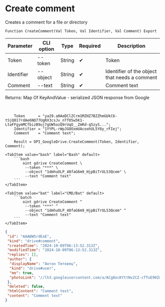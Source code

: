 ﻿---
sidebar_position: 1
---


# Create comment
 Creates a comment for a file or directory



`Function CreateComment(Val Token, Val Identifier, Val Comment) Export`

  | Parameter | CLI option | Type | Required | Description |
  |-|-|-|-|-|
  | Token | --token | String | &#x2714; | Token |
  | Identifier | --object | String | &#x2714; | Identifier of the object that needs a comment |
  | Comment | --text | String | &#x2714; | Comment text |

  
  Returns:  Map Of KeyAndValue - serialized JSON response from Google

<br/>




```bsl title="1C:Enterprise/OneScript code example"
    Token      = "ya29.a0AeDClZCrm1MZHZ7BZZhmGUkC6-tSjQ017rdAe6NQ77UgRX3csJv_nTfO5w5K1-LtaFFgymMCfbizB9uj7gUW5ozQ9rUqO__ZmRd-q5zyS...";
    Identifier = "1YYPL-rWpJGOOxmUAcoohUL5Y8y_rFIej";
    Comment    = "Comment text";

    Result = OPI_GoogleDrive.CreateComment(Token, Identifier, Comment);
```
 

 <Tabs>
  
    <TabItem value="bash" label="Bash" default>
        ```bash
            oint gdrive CreateComment \
             --token "***" \
             --object "1dmhuOLP_48faG6m9_HjpBiTrUL53Qcem" \
             --text "Comment text"
        ```
    </TabItem>
  
    <TabItem value="bat" label="CMD/Bat" default>
        ```batch
            oint gdrive CreateComment ^
             --token "***" ^
             --object "1dmhuOLP_48faG6m9_HjpBiTrUL53Qcem" ^
             --text "Comment text"
        ```
    </TabItem>
</Tabs>


```json title="Result"
{
 "id": "AAABW5rdEaE",
 "kind": "drive#comment",
 "createdTime": "2024-10-09T06:13:52.313Z",
 "modifiedTime": "2024-10-09T06:13:52.313Z",
 "replies": [],
 "author": {
  "displayName": "Антон Титовец",
  "kind": "drive#user",
  "me": true,
  "photoLink": "//lh3.googleusercontent.com/a/ACg8ocKYttNv2CZ-cTTuE90Zmht_PwnGc0YnjM1IUllXsTVORfZFVPU=s50-c-k-no"
 },
 "deleted": false,
 "htmlContent": "Comment text",
 "content": "Comment text"
}
```
